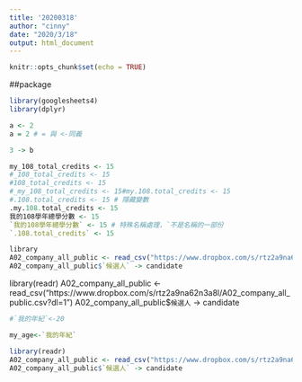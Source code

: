 ```yaml
---
title: '20200318'
author: "cinny"
date: "2020/3/18"
output: html_document
---
```


```r
knitr::opts_chunk$set(echo = TRUE)
```

##package
```r
library(googlesheets4)
library(dplyr)
```

```r
a <- 2
a = 2 # = 與 <-同義
```

```r
3 -> b
```

```r
my_108_total_credits <- 15
#_108_total_credits <- 15
#108_total_credits <- 15
#_my_108_total_credits <- 15#my.108.total_credits <- 15
#.108.total_credits <- 15 # 隱藏變數
.my.108.total_credits <- 15
我的108學年總學分數 <- 15
`我的108學年總學分數` <- 15 # 特殊名稱處理，`不是名稱的一部份
`.108.total_credits` <- 15
```

```r
library
A02_company_all_public <- read_csv("https://www.dropbox.com/s/rtz2a9na62n3a8l/A02_company_all_public.csv?dl=1")
A02_company_all_public$`候選人` -> candidate
```

library(readr)
A02_company_all_public <- read_csv("https://www.dropbox.com/s/rtz2a9na62n3a8l/A02_company_all_public.csv?dl=1")
A02_company_all_public$`候選人` -> candidate


```r
#`我的年紀`<-20

my_age<-`我的年紀`
```

```r
library(readr)
A02_company_all_public <- read_csv("https://www.dropbox.com/s/rtz2a9na62n3a8l/A02_company_all_public.csv?dl=1")
A02_company_all_public$`候選人` -> candidate
```

